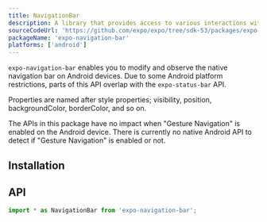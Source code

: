 ```yaml
---
title: NavigationBar
description: A library that provides access to various interactions with the native navigation bar on Android.
sourceCodeUrl: 'https://github.com/expo/expo/tree/sdk-53/packages/expo-navigation-bar'
packageName: 'expo-navigation-bar'
platforms: ['android']
---
```



`expo-navigation-bar` enables you to modify and observe the native navigation bar on Android devices. Due to some Android platform restrictions, parts of this API overlap with the `expo-status-bar` API.

Properties are named after style properties; visibility, position, backgroundColor, borderColor, and so on.

The APIs in this package have no impact when "Gesture Navigation" is enabled on the Android device. There is currently no native Android API to detect if "Gesture Navigation" is enabled or not.

## Installation

<APIInstallSection />

## API

```js
import * as NavigationBar from 'expo-navigation-bar';
```

<APISection packageName="expo-navigation-bar" apiName="NavigationBar" />
